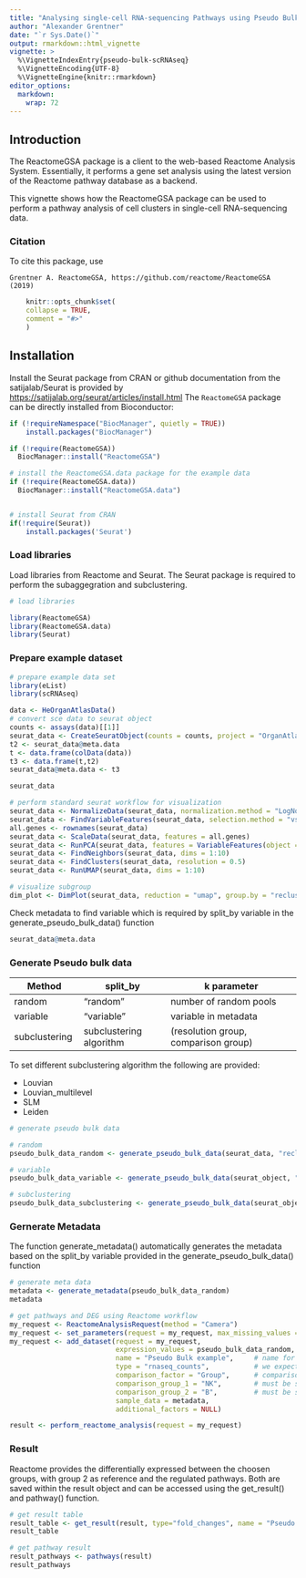 ```yaml
---
title: "Analysing single-cell RNA-sequencing Pathways using Pseudo Bulk"
author: "Alexander Grentner"
date: "`r Sys.Date()`"
output: rmarkdown::html_vignette
vignette: >
  %\VignetteIndexEntry{pseudo-bulk-scRNAseq}
  %\VignetteEncoding{UTF-8}
  %\VignetteEngine{knitr::rmarkdown}
editor_options: 
  markdown: 
    wrap: 72
---
```


## Introduction

The ReactomeGSA package is a client to the web-based Reactome Analysis
System. Essentially, it performs a gene set analysis using the latest
version of the Reactome pathway database as a backend.

This vignette shows how the ReactomeGSA package can be used to perform a
pathway analysis of cell clusters in single-cell RNA-sequencing data.

### Citation

To cite this package, use

```         
Grentner A. ReactomeGSA, https://github.com/reactome/ReactomeGSA (2019)
```

```r
    knitr::opts_chunk$set(
    collapse = TRUE,
    comment = "#>"
    )
```

## Installation

Install the Seurat package from CRAN or github documentation from the
satijalab/Seurat is provided by
<https://satijalab.org/seurat/articles/install.html> The `ReactomeGSA`
package can be directly installed from Bioconductor:

```r
if (!requireNamespace("BiocManager", quietly = TRUE))
    install.packages("BiocManager")

if (!require(ReactomeGSA))
  BiocManager::install("ReactomeGSA")

# install the ReactomeGSA.data package for the example data
if (!require(ReactomeGSA.data))
  BiocManager::install("ReactomeGSA.data")


# install Seurat from CRAN
if(!require(Seurat))
    install.packages('Seurat')

```

### Load libraries

Load libraries from Reactome and Seurat. The Seurat package is required
to perform the subaggegration and subclustering.

```r
# load libraries

library(ReactomeGSA)
library(ReactomeGSA.data)
library(Seurat)
```

### Prepare example dataset

```r
# prepare example data set
library(eList)
library(scRNAseq)

data <- HeOrganAtlasData()
# convert sce data to seurat object
counts <- assays(data)[[1]]
seurat_data <- CreateSeuratObject(counts = counts, project = "OrganAtlas", min.cells = 5)
t2 <- seurat_data@meta.data
t <- data.frame(colData(data))
t3 <- data.frame(t,t2)
seurat_data@meta.data <- t3

seurat_data
```

```r
# perform standard seurat workflow for visualization 
seurat_data <- NormalizeData(seurat_data, normalization.method = "LogNormalize", scale.factor = 10000)
seurat_data <- FindVariableFeatures(seurat_data, selection.method = "vst", nfeatures = 2000)
all.genes <- rownames(seurat_data)
seurat_data <- ScaleData(seurat_data, features = all.genes)
seurat_data <- RunPCA(seurat_data, features = VariableFeatures(object = organtest_data_seurat))
seurat_data <- FindNeighbors(seurat_data, dims = 1:10)
seurat_data <- FindClusters(seurat_data, resolution = 0.5)
seurat_data <- RunUMAP(seurat_data, dims = 1:10)

# visualize subgroup 
dim_plot <- DimPlot(seurat_data, reduction = "umap", group.by = "reclustered.broad", label = TRUE)

```

Check metadata to find variable which is required by split_by variable
in the generate_pseudo_bulk_data() function

```r
seurat_data@meta.data
```

### Generate Pseudo bulk data

| Method        | split_by                | k parameter                          |
|------------------|----------------------|---------------------------------|
| random        | "random"                | number of random pools               |
| variable      | "variable"              | variable in metadata                 |
| subclustering | subclustering algorithm | (resolution group, comparison group) |

To set different subclustering algorithm the following are provided:

-   Louvian
-   Louvian_multilevel
-   SLM
-   Leiden

```r
# generate pseudo bulk data

# random
pseudo_bulk_data_random <- generate_pseudo_bulk_data(seurat_data, "reclustered.broad","random",3) 

# variable
pseudo_bulk_data_variable <- generate_pseudo_bulk_data(seurat_object, "reclustered.broad","variable","orig.ident")

# subclustering
pseudo_bulk_data_subclustering <- generate_pseudo_bulk_data(seurat_object, "reclustered.broad","SLM",list(1,"B_and_plasma","Epithelial_cells"))

```

### Gernerate Metadata

The function generate_metadata() automatically generates the metadata
based on the split_by variable provided in the
generate_pseudo_bulk_data() function

```r
# generate meta data
metadata <- generate_metadata(pseudo_bulk_data_random)
metadata

```

```r
# get pathways and DEG using Reactome workflow
my_request <- ReactomeAnalysisRequest(method = "Camera")
my_request <- set_parameters(request = my_request, max_missing_values = 0.5)
my_request <- add_dataset(request = my_request, 
                          expression_values = pseudo_bulk_data_random, 
                          name = "Pseudo Bulk example",     # name for experiment
                          type = "rnaseq_counts",           # we expect the data to already be raw
                          comparison_factor = "Group",      # comparison for DEG;  must be string with ""
                          comparison_group_1 = "NK",        # must be string with ""
                          comparison_group_2 = "B",         # must be string with ""
                          sample_data = metadata,
                          additional_factors = NULL)

result <- perform_reactome_analysis(request = my_request)

```

### Result

Reactome provides the differentially expressed between the choosen
groups, with group 2 as reference and the regulated pathways. Both are
saved within the result object and can be accessed using the
get_result() and pathway() function.

```r
# get result table
result_table <- get_result(result, type="fold_changes", name = "Pseudo Bulk example")
result_table
```

```r
# get pathway result
result_pathways <- pathways(result)
result_pathways
```
